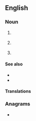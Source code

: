 {{also|pet|pêt|pět|Pet.}}
==English==

===Noun===
{{en-noun|~}}
# {{lb|en|uncountable|organic compound}} {{initialism of|polyethylene terephthalate|lang=en}}
# {{lb|en|countable}} {{acronym of|positron emission tomography|lang=en}}
# {{lb|en|countable|genetics}} {{acronym of|paired-end tag|lang=en}}

====See also====
* {{l|en|Dacron}}
* {{l|en|Terylene}}

====Translations====
{{trans-see|polyethylene terephthalate}}

{{trans-see|positron emission tomography}}

===Anagrams===
* {{l|en|Pte}}